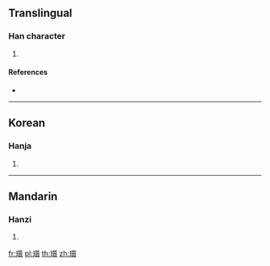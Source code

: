 {{character info/new}}
==Translingual==

===Han character===
{{Han char|rn=96|rad=玉|as=15|sn=19|four=|canj=MGHLC}}

# {{defn|Han|sort=玉15}}

====References====
* {{Han ref|kx=0744.300|dkj=21322|dj=1153.130|hdz=21145.070|uh=74C6|ud=29894}}

----

==Korean==

===Hanja===
{{ko-hanja|hangeul=질|eumhun=|rv=jil|mr=chil|y=cil}}

# {{defn|lang=ko|sort=玉15}}

----

==Mandarin==

===Hanzi===
{{cmn-hanzi|pin=[[zhí]] ([[zhi2]])|wg=chih<sup>2</sup>}}

# {{defn|lang=cmn|sort=玉15}}

[[fr:瓆]]
[[pl:瓆]]
[[th:瓆]]
[[zh:瓆]]